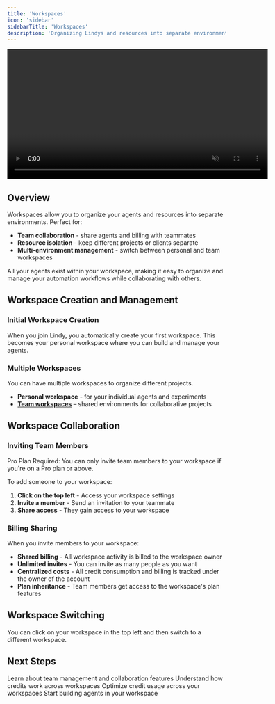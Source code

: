 ```yaml
---
title: 'Workspaces'
icon: 'sidebar'
sidebarTitle: 'Workspaces'
description: 'Organizing Lindys and resources into separate environments for better collaboration and resource management'
---
```


<div style={{ display: 'flex', justifyContent: 'center', margin: '2rem 0' }}>
  <div className="video-card">
    <video
      src="/lindy-brand-assets/workspace.mp4"
      width="600"
      autoPlay
      muted
      loop
      playsInline
      style={{ display: 'block', width: '100%', borderRadius: '16px' }}
    />
  </div>
</div>

## Overview

Workspaces allow you to organize your agents and resources into separate environments. Perfect for:

- **Team collaboration** - share agents and billing with teammates
- **Resource isolation** - keep different projects or clients separate
- **Multi-environment management** - switch between personal and team workspaces

All your agents exist within your workspace, making it easy to organize and manage your automation workflows while collaborating with others.

## Workspace Creation and Management

### Initial Workspace Creation
When you join Lindy, you automatically create your first workspace. This becomes your personal workspace where you can build and manage your agents.

### Multiple Workspaces
You can have multiple workspaces to organize different projects.

- **Personal workspace** - for your individual agents and experiments
- **[Team workspaces](/account-billing/teams)** – shared environments for collaborative projects

## Workspace Collaboration

### Inviting Team Members

<Note>
  Pro Plan Required: You can only invite team members to your workspace if you're on a Pro plan or above.
</Note>

To add someone to your workspace:

1. **Click on the top left** - Access your workspace settings
2. **Invite a member** - Send an invitation to your teammate
3. **Share access** - They gain access to your workspace

### Billing Sharing
When you invite members to your workspace:
- **Shared billing** - All workspace activity is billed to the workspace owner
- **Unlimited invites** - You can invite as many people as you want
- **Centralized costs** - All credit consumption and billing is tracked under the owner of the account
- **Plan inheritance** - Team members get access to the workspace's plan features

## Workspace Switching

You can click on your workspace in the top left and then switch to a different workspace.

## Next Steps

<CardGroup cols={2}>
  <Card title="Teams" icon="users" href="/account-billing/teams">
    Learn about team management and collaboration features
  </Card>
  
  <Card title="Credits" icon="coins" href="/account-billing/credits">
    Understand how credits work across workspaces
  </Card>
  
  <Card title="Credit Optimization" icon="badge-percent" href="/account-billing/credit-optimizations">
    Optimize credit usage across your workspaces
  </Card>
  
  <Card title="Creating Agents" icon="robot" href="/building-agents/agent-basics/creating-agents">
    Start building agents in your workspace
  </Card>
</CardGroup>
